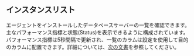 ## インスタンスリスト

エージェントをインストールしたデータベースサーバーの一覧を確認できます。主なパフォーマンス指標と状態(Status)を表示できるように構成されています。
パフォーマンス指標は5秒間隔で更新され、一覧のカラムは設定を使用して目的のカラムに配置できます。詳細については、[次の文書](instance-list)を参照してください。
